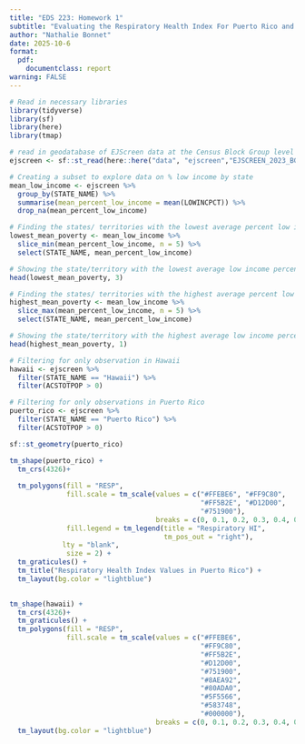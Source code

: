 ```yaml
---
title: "EDS 223: Homework 1"
subtitle: "Evaluating the Respiratory Health Index For Puerto Rico and Hawaii"
author: "Nathalie Bonnet"
date: 2025-10-6
format: 
  pdf:
    documentclass: report
warning: FALSE
---
```


```r
# Read in necessary libraries
library(tidyverse)
library(sf)
library(here)
library(tmap)
```


```r
# read in geodatabase of EJScreen data at the Census Block Group level
ejscreen <- sf::st_read(here::here("data", "ejscreen","EJSCREEN_2023_BG_StatePct_with_AS_CNMI_GU_VI.gdb")) 

```


```r
# Creating a subset to explore data on % low income by state 
mean_low_income <- ejscreen %>% 
  group_by(STATE_NAME) %>% 
  summarise(mean_percent_low_income = mean(LOWINCPCT)) %>% 
  drop_na(mean_percent_low_income)
```


```r
# Finding the states/ territories with the lowest average percent low income
lowest_mean_poverty <- mean_low_income %>%
  slice_min(mean_percent_low_income, n = 5) %>%
  select(STATE_NAME, mean_percent_low_income)

# Showing the state/territory with the lowest average low income percentage
head(lowest_mean_poverty, 3) 
```

```r
# Finding the states/ territories with the highest average percent low income
highest_mean_poverty <- mean_low_income %>%
  slice_max(mean_percent_low_income, n = 5) %>%
  select(STATE_NAME, mean_percent_low_income)

# Showing the state/territory with the highest average low income percentage
head(highest_mean_poverty, 1) 
```



```r
# Filtering for only observation in Hawaii
hawaii <- ejscreen %>%
  filter(STATE_NAME == "Hawaii") %>% 
  filter(ACSTOTPOP > 0)
```

```r
# Filtering for only observations in Puerto Rico
puerto_rico <- ejscreen %>%
  filter(STATE_NAME == "Puerto Rico") %>% 
  filter(ACSTOTPOP > 0)
```

```r
sf::st_geometry(puerto_rico)
```


```r

tm_shape(puerto_rico) +
  tm_crs(4326)+ 
  
  tm_polygons(fill = "RESP", 
              fill.scale = tm_scale(values = c("#FFEBE6", "#FF9C80", 
                                               "#FF5B2E", "#D12D00", 
                                               "#751900"), 
                                    breaks = c(0, 0.1, 0.2, 0.3, 0.4, 0.5)), 
              fill.legend = tm_legend(title = "Respiratory HI",
                                      tm_pos_out = "right"), 
             lty = "blank", 
              size = 2) +
  tm_graticules() +
  tm_title("Respiratory Health Index Values in Puerto Rico") +
  tm_layout(bg.color = "lightblue") 
  
```
```r
tm_shape(hawaii) + 
  tm_crs(4326)+ 
  tm_graticules() +
  tm_polygons(fill = "RESP", 
              fill.scale = tm_scale(values = c("#FFEBE6",
                                               "#FF9C80",
                                               "#FF5B2E",
                                               "#D12D00",
                                               "#751900", 
                                               "#8AEA92", 
                                               "#80ADA0",
                                               "#5F5566", 
                                               "#583748", 
                                               "#000000"), 
                                    breaks = c(0, 0.1, 0.2, 0.3, 0.4, 0.5, 0.6, 0.7, 0.8, 0.9, 1)), fill.legend = tm_legend(title = "Respiratory HI", tm_pos_out = "right"), lty = "blank", size = 2) + tm_title("Respiratory Health Index Values in Hawaii") + 
  tm_layout(bg.color = "lightblue")
```

